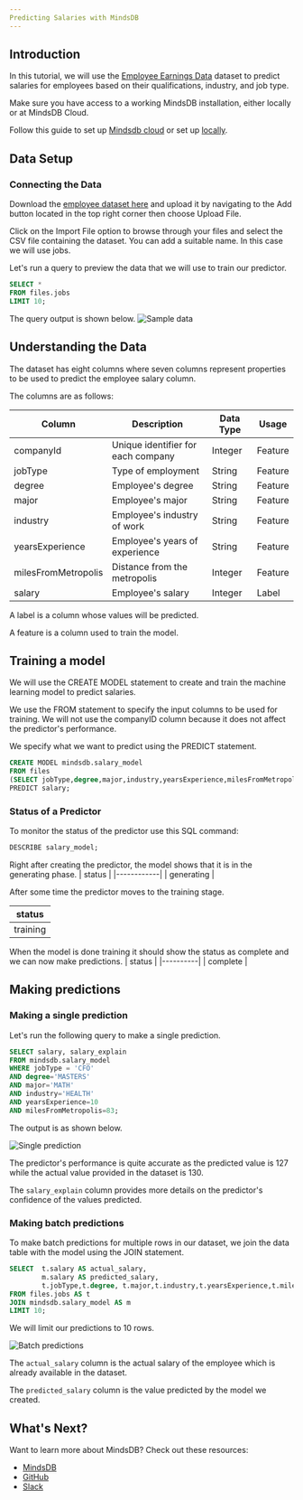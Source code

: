 ```yaml
---
Predicting Salaries with MindsDB
---
```


## Introduction

In this tutorial, we will use the [Employee Earnings Data](https://www.kaggle.com/datasets/mukeshmanral/employ-earnings-data) dataset to predict salaries for employees based on their qualifications, industry, and job type.

Make sure you have access to a working MindsDB installation, either locally or at MindsDB Cloud. 

Follow this guide to set up [Mindsdb cloud](https://docs.mindsdb.com/setup/cloud) or set up [locally](https://docs.mindsdb.com/setup/self-hosted/docker).

## Data Setup

### Connecting the Data

Download the [employee dataset here](https://www.kaggle.com/datasets/mukeshmanral/employ-earnings-data?select=batch2_jobID_00B80TR.csv) and upload it by navigating to the Add button located in the top right corner then choose Upload File.

Click on the Import File option to browse through your files and select the CSV file containing the dataset. You can add a suitable name. In this case we will use jobs.

Let's run a query to preview the data that we will use to train our predictor.

```sql
SELECT * 
FROM files.jobs 
LIMIT 10;
```

The query output is shown below.
![Sample data](..\tutorials\images\salaries_predictions\data_sample.jpg)

## Understanding the Data
The dataset has eight columns where seven columns represent properties to be used to predict the employee salary column.

The columns are as follows:

|Column              |Description                       |Data Type |Usage   | 
|---                 |---                               |---       |---     |
|companyId           |Unique identifier for each company|Integer   |Feature | 
|jobType             |Type of employment                |String    |Feature |  
|degree              |Employee's degree                 |String    |Feature | 
|major               |Employee's major                  |String    |Feature |
|industry            |Employee's industry of work       |String    |Feature |
|yearsExperience     |Employee's years of experience    |String    |Feature |
|milesFromMetropolis |Distance from the metropolis      |Integer   |Feature |
|salary              |Employee's salary                 |Integer   |Label   |

A label is a column whose values will be predicted.

A feature is a column used to train the model.

## Training a model

We will use the CREATE MODEL statement to create and train the machine learning model to predict salaries.

We use the FROM statement to specify the input columns to be used for training. We will not use the companyID column because it does not affect the predictor's performance.

We specify what we want to predict using the PREDICT statement.

```sql
CREATE MODEL mindsdb.salary_model
FROM files
(SELECT jobType,degree,major,industry,yearsExperience,milesFromMetropolis,salary FROM files.jobs)
PREDICT salary;
```
### Status of a Predictor

To monitor the status of the predictor use this SQL command:

```sql
DESCRIBE salary_model;
```

Right after creating the predictor, the model shows that it is in the generating phase.
| status     |
|------------|
| generating |

After some time the predictor moves to the training stage.

| status   |
|----------|
| training |

When the model is done training it should show the status as complete and we can now make predictions.
| status   |
|----------|
| complete |

## Making predictions

### Making a single prediction

Let's run the following query to make a single prediction.

```sql
SELECT salary, salary_explain
FROM mindsdb.salary_model
WHERE jobType = 'CFO'
AND degree='MASTERS'
AND major='MATH'
AND industry='HEALTH'
AND yearsExperience=10
AND milesFromMetropolis=83;
```

The output is as shown below.

![Single prediction](..\tutorials\images\salaries_predictions\single_prediction.jpg)

The predictor's performance is quite accurate as the predicted value is 127 while the actual value provided in the dataset is 130. 

The `salary_explain` column provides more details on the predictor's confidence of the values predicted.

### Making batch predictions

To make batch predictions for multiple rows in our dataset, we join the data table with the model using the JOIN statement.

```sql
SELECT  t.salary AS actual_salary,
        m.salary AS predicted_salary,
        t.jobType,t.degree, t.major,t.industry,t.yearsExperience,t.milesFromMetropolis
FROM files.jobs AS t
JOIN mindsdb.salary_model AS m
LIMIT 10;
```

We will limit our predictions to 10 rows.

![Batch predictions](..\tutorials\images\salaries_predictions\batch_predictions.jpg)

The `actual_salary` column is the actual salary of the employee which is already available in the dataset.

The `predicted_salary` column is the value predicted by the model we created.


## What's Next?

Want to learn more about MindsDB? Check out these resources:
- [MindsDB](https://mindsdb.com/)
- [GitHub](https://github.com/mindsdb/mindsdb/)
- [Slack](https://mindsdb.com/joincommunity)